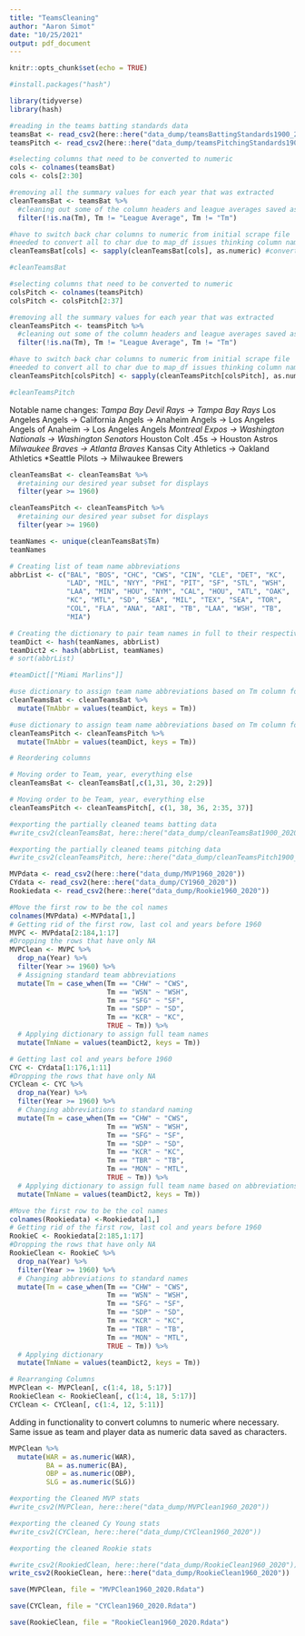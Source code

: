 ```yaml
---
title: "TeamsCleaning"
author: "Aaron Simot"
date: "10/25/2021"
output: pdf_document
---
```


```r
knitr::opts_chunk$set(echo = TRUE)
```

```r
#install.packages("hash")
```


```R
library(tidyverse)
library(hash)
```


```R

#reading in the teams batting standards data
teamsBat <- read_csv2(here::here("data_dump/teamsBattingStandards1900_2020"))
teamsPitch <- read_csv2(here::here("data_dump/teamsPitchingStandards1900_2020"))

```



```R

#selecting columns that need to be converted to numeric
cols <- colnames(teamsBat)
cols <- cols[2:30]

#removing all the summary values for each year that was extracted
cleanTeamsBat <- teamsBat %>%
  #cleaning out some of the column headers and league averages saved as team data
  filter(!is.na(Tm), Tm != "League Average", Tm != "Tm")

#have to switch back char columns to numeric from initial scrape file
#needed to convert all to char due to map_df issues thinking column names were datapoints
cleanTeamsBat[cols] <- sapply(cleanTeamsBat[cols], as.numeric) #converting numeric cols back to numeric

#cleanTeamsBat

```



```R
#selecting columns that need to be converted to numeric
colsPitch <- colnames(teamsPitch)
colsPitch <- colsPitch[2:37]

#removing all the summary values for each year that was extracted
cleanTeamsPitch <- teamsPitch %>%
  #cleaning out some of the column headers and league averages saved as team data
  filter(!is.na(Tm), Tm != "League Average", Tm != "Tm")

#have to switch back char columns to numeric from initial scrape file
#needed to convert all to char due to map_df issues thinking column names were datapoints
cleanTeamsPitch[colsPitch] <- sapply(cleanTeamsPitch[colsPitch], as.numeric) #converting numeric cols back to numeric

#cleanTeamsPitch

```

Notable name changes:
  *Tampa Bay Devil Rays -> Tampa Bay Rays
  *Los Angeles Angels -> California Angels -> Anaheim Angels -> Los Angeles Angels of Anaheim -> Los Angeles Angels
  *Montreal Expos -> Washington Nationals -> Washington Senators
  *Houston Colt .45s -> Houston Astros
  *Milwaukee Braves -> Atlanta Braves
  *Kansas City Athletics -> Oakland Athletics
  *Seattle Pilots -> Milwaukee Brewers

```r

cleanTeamsBat <- cleanTeamsBat %>%
  #retaining our desired year subset for displays
  filter(year >= 1960)

cleanTeamsPitch <- cleanTeamsPitch %>%
  #retaining our desired year subset for displays
  filter(year >= 1960)

teamNames <- unique(cleanTeamsBat$Tm)
teamNames
```



```r

# Creating list of team name abbreviations
abbrList <- c("BAL", "BOS", "CHC", "CWS", "CIN", "CLE", "DET", "KC",
              "LAD", "MIL", "NYY", "PHI", "PIT", "SF", "STL", "WSH",
              "LAA", "MIN", "HOU", "NYM", "CAL", "HOU", "ATL", "OAK", 
              "KC", "MTL", "SD", "SEA", "MIL", "TEX", "SEA", "TOR", 
              "COL", "FLA", "ANA", "ARI", "TB", "LAA", "WSH", "TB", 
              "MIA")

# Creating the dictionary to pair team names in full to their respective abbreviations
teamDict <- hash(teamNames, abbrList)
teamDict2 <- hash(abbrList, teamNames)
# sort(abbrList)

```

```r

#teamDict[["Miami Marlins"]]

#use dictionary to assign team name abbreviations based on Tm column for Bat table
cleanTeamsBat <- cleanTeamsBat %>%
  mutate(TmAbbr = values(teamDict, keys = Tm))

#use dictionary to assign team name abbreviations based on Tm column for Pitch table
cleanTeamsPitch <- cleanTeamsPitch %>%
  mutate(TmAbbr = values(teamDict, keys = Tm))

```



```r
# Reordering columns

# Moving order to Team, year, everything else
cleanTeamsBat <- cleanTeamsBat[,c(1,31, 30, 2:29)]

# Moving order to be Team, year, everything else
cleanTeamsPitch <- cleanTeamsPitch[, c(1, 38, 36, 2:35, 37)]

```



```R
#exporting the partially cleaned teams batting data
#write_csv2(cleanTeamsBat, here::here("data_dump/cleanTeamsBat1900_2020"))

#exporting the partially cleaned teams pitching data
#write_csv2(cleanTeamsPitch, here::here("data_dump/cleanTeamsPitch1900_2020"))
```


```r
MVPdata <- read_csv2(here::here("data_dump/MVP1960_2020"))
CYdata <- read_csv2(here::here("data_dump/CY1960_2020"))
Rookiedata <- read_csv2(here::here("data_dump/Rookie1960_2020"))
```




```r
#Move the first row to be the col names
colnames(MVPdata) <-MVPdata[1,]
# Getting rid of the first row, last col and years before 1960
MVPC <- MVPdata[2:184,1:17]
#Dropping the rows that have only NA
MVPClean <- MVPC %>% 
  drop_na(Year) %>%
  filter(Year >= 1960) %>%
  # Assigning standard team abbreviations
  mutate(Tm = case_when(Tm == "CHW" ~ "CWS", 
                        Tm == "WSN" ~ "WSH", 
                        Tm == "SFG" ~ "SF",
                        Tm == "SDP" ~ "SD", 
                        Tm == "KCR" ~ "KC",
                        TRUE ~ Tm)) %>%
  # Applying dictionary to assign full team names
  mutate(TmName = values(teamDict2, keys = Tm))

```



```r
# Getting last col and years before 1960
CYC <- CYdata[1:176,1:11]
#Dropping the rows that have only NA
CYClean <- CYC %>% 
  drop_na(Year) %>%
  filter(Year >= 1960) %>%
  # Changing abbreviations to standard naming
  mutate(Tm = case_when(Tm == "CHW" ~ "CWS", 
                        Tm == "WSN" ~ "WSH", 
                        Tm == "SFG" ~ "SF",
                        Tm == "SDP" ~ "SD", 
                        Tm == "KCR" ~ "KC",
                        Tm == "TBR" ~ "TB", 
                        Tm == "MON" ~ "MTL",
                        TRUE ~ Tm)) %>%
  # Applying dictionary to assign full team name based on abbreviations
  mutate(TmName = values(teamDict2, keys = Tm))

```



```r
#Move the first row to be the col names
colnames(Rookiedata) <-Rookiedata[1,]
# Getting rid of the first row, last col and years before 1960
RookieC <- Rookiedata[2:185,1:17]
#Dropping the rows that have only NA
RookieClean <- RookieC %>% 
  drop_na(Year) %>%
  filter(Year >= 1960) %>%
  # Changing abbreviations to standard names
  mutate(Tm = case_when(Tm == "CHW" ~ "CWS", 
                        Tm == "WSN" ~ "WSH", 
                        Tm == "SFG" ~ "SF",
                        Tm == "SDP" ~ "SD", 
                        Tm == "KCR" ~ "KC",
                        Tm == "TBR" ~ "TB", 
                        Tm == "MON" ~ "MTL",
                        TRUE ~ Tm)) %>%
  # Applying dictionary
  mutate(TmName = values(teamDict2, keys = Tm))
```


```r
# Rearranging Columns
MVPClean <- MVPClean[, c(1:4, 18, 5:17)]
RookieClean <- RookieClean[, c(1:4, 18, 5:17)]
CYClean <- CYClean[, c(1:4, 12, 5:11)]

```

Adding in functionality to convert columns to numeric where necessary.  Same issue as team and player data as numeric data saved as characters.
```r
MVPClean %>%
  mutate(WAR = as.numeric(WAR),
         BA = as.numeric(BA),
         OBP = as.numeric(OBP),
         SLG = as.numeric(SLG))


```

```r
#exporting the Cleaned MVP stats
#write_csv2(MVPClean, here::here("data_dump/MVPClean1960_2020"))

#exporting the cleaned Cy Young stats
#write_csv2(CYClean, here::here("data_dump/CYClean1960_2020"))

#exporting the cleaned Rookie stats

#write_csv2(RookiedClean, here::here("data_dump/RookieClean1960_2020"))
write_csv2(RookieClean, here::here("data_dump/RookieClean1960_2020"))

```

```r
save(MVPClean, file = "MVPClean1960_2020.Rdata")

save(CYClean, file = "CYClean1960_2020.Rdata")

save(RookieClean, file = "RookieClean1960_2020.Rdata")
```

